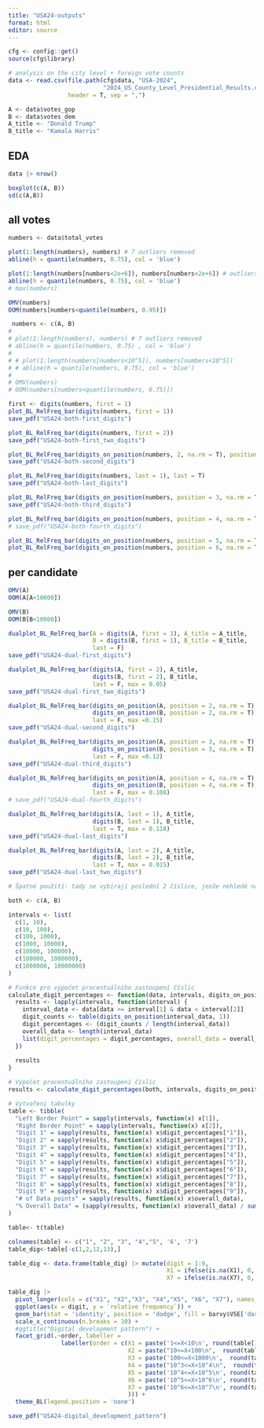 ```yaml
---
title: "USA24-outputs"
format: html
editor: source
---
```


```r
cfg <- config::get()
source(cfg$library)

# analysis on the city level + foreign vote counts 
data <- read.csv(file.path(cfg$data, "USA-2024",
                           "2024_US_County_Level_Presidential_Results.csv"), 
                 header = T, sep = ",")

A <- data$votes_gop
B <- data$votes_dem 
A_title <- "Donald Trump"
B_title <- "Kamala Harris"
```

## EDA 

```r
data |> nrow()

boxplot(c(A, B))
sd(c(A,B))
```


## all votes 

```r
numbers <- data$total_votes

plot(1:length(numbers), numbers) # 7 outliers removed
abline(h = quantile(numbers, 0.75), col = 'blue')

plot(1:length(numbers[numbers<2e+6]), numbers[numbers<2e+6]) # outliers removed
abline(h = quantile(numbers, 0.75), col = 'blue')
# max(numbers)

OMV(numbers)
OOM(numbers[numbers<quantile(numbers, 0.95)])
```


```r
 numbers <- c(A, B)
# 
# plot(1:length(numbers), numbers) # 7 outliers removed
# abline(h = quantile(numbers, 0.75) , col = 'blue')
# 
# # plot(1:length(numbers[numbers<10^5]), numbers[numbers<10^5]) 
# # abline(h = quantile(numbers, 0.75), col = 'blue')
# 
# OMV(numbers)
# OOM(numbers[numbers<quantile(numbers, 0.75)])
```



```r
first <- digits(numbers, first = 1)
plot_BL_RelFreq_bar(digits(numbers, first = 1))
save_pdf("USA24-both-first_digits")
```

```r
plot_BL_RelFreq_bar(digits(numbers, first = 2))
save_pdf("USA24-both-first_two_digits")
```

```r
plot_BL_RelFreq_bar(digits_on_position(numbers, 2, na.rm = T), position = 2)
save_pdf("USA24-both-second_digits")
```


```r
plot_BL_RelFreq_bar(digits(numbers, last = 1), last = T)
save_pdf("USA24-both-last_digits")
```


```r
plot_BL_RelFreq_bar(digits_on_position(numbers, position = 3, na.rm = T), position = 3)
save_pdf("USA24-both-third_digits")
```

```r
plot_BL_RelFreq_bar(digits_on_position(numbers, position = 4, na.rm = T), position = 4)
# save_pdf("USA24-both-fourth_digits")
```


```r
plot_BL_RelFreq_bar(digits_on_position(numbers, position = 5, na.rm = T), position = 5)
plot_BL_RelFreq_bar(digits_on_position(numbers, position = 6, na.rm = T), position = 6)

```

## per candidate

```r
OMV(A)
OOM(A[A<10000])

OMV(B)
OOM(B[B<10000])
```


```r
dualplot_BL_RelFreq_bar(A = digits(A, first = 1), A_title = A_title, 
                        B = digits(B, first = 1), B_title = B_title, 
                        last = F)
save_pdf("USA24-dual-first_digits")
```


```r
dualplot_BL_RelFreq_bar(digits(A, first = 2), A_title, 
                        digits(B, first = 2), B_title, 
                        last = F, max = 0.05)
save_pdf("USA24-dual-first_two_digits")
```


```r
dualplot_BL_RelFreq_bar(digits_on_position(A, position = 2, na.rm = T), A_title, position = 2, 
                        digits_on_position(B, position = 2, na.rm = T), B_title, 
                        last = F, max =0.15)
save_pdf("USA24-dual-second_digits")
```

```r
dualplot_BL_RelFreq_bar(digits_on_position(A, position = 3, na.rm = T), A_title, position = 3, 
                        digits_on_position(B, position = 3, na.rm = T), B_title, 
                        last = F, max =0.12)
save_pdf("USA24-dual-third_digits")
```


```r
dualplot_BL_RelFreq_bar(digits_on_position(A, position = 4, na.rm = T), A_title, position = 4, 
                        digits_on_position(B, position = 4, na.rm = T), B_title, 
                        last = F, max = 0.108)
# save_pdf("USA24-dual-fourth_digits")
```



```r
dualplot_BL_RelFreq_bar(digits(A, last = 1), A_title, 
                        digits(B, last = 1), B_title, 
                        last = T, max = 0.118)
save_pdf("USA24-dual-last_digits")
```


```r
dualplot_BL_RelFreq_bar(digits(A, last = 2), A_title,
                        digits(B, last = 2), B_title,
                        last = T, max = 0.015)
save_pdf("USA24-dual-last_two_digits")

# Špatné použití: tady se vybírají poslední 2 číslice, jenže nehledě na velikost čísla. Pokud je v našem datasetu dost malých čísel, bude to tím ovlivněno, tudíž nejde takhle dělat graf. 
```



```r
both <- c(A, B)

intervals <- list(
  c(1, 10),
  c(10, 100),
  c(100, 1000),
  c(1000, 10000),
  c(10000, 100000), 
  c(100000, 1000000), 
  c(1000000, 10000000)
)

# Funkce pro výpočet procentuálního zastoupení číslic
calculate_digit_percentages <- function(data, intervals, digits_on_position) {
  results <- lapply(intervals, function(interval) {
    interval_data <- data[data >= interval[1] & data < interval[2]]
    digit_counts <- table(digits_on_position(interval_data, 1))
    digit_percentages <- (digit_counts / length(interval_data))
    overall_data <- length(interval_data)
    list(digit_percentages = digit_percentages, overall_data = overall_data)
  })
  
  results
}

# Výpočet procentuálního zastoupení číslic
results <- calculate_digit_percentages(both, intervals, digits_on_position)

# Vytvoření tabulky
table <- tibble(
  "Left Border Point" = sapply(intervals, function(x) x[1]),
  "Right Border Point" = sapply(intervals, function(x) x[2]),
  "Digit 1" = sapply(results, function(x) x$digit_percentages["1"]),
  "Digit 2" = sapply(results, function(x) x$digit_percentages["2"]),
  "Digit 3" = sapply(results, function(x) x$digit_percentages["3"]),
  "Digit 4" = sapply(results, function(x) x$digit_percentages["4"]),
  "Digit 5" = sapply(results, function(x) x$digit_percentages["5"]),
  "Digit 6" = sapply(results, function(x) x$digit_percentages["6"]),
  "Digit 7" = sapply(results, function(x) x$digit_percentages["7"]),
  "Digit 8" = sapply(results, function(x) x$digit_percentages["8"]),
  "Digit 9" = sapply(results, function(x) x$digit_percentages["9"]),
  "# of Data points" = sapply(results, function(x) x$overall_data),
  "% Overall Data" = (sapply(results, function(x) x$overall_data) / sum(sapply(results, function(x) x$overall_data))) * 100
)

table<- t(table)

colnames(table) <- c("1", "2", "3", "4","5", '6', '7')
table_dig<-table[-c(1,2,12,13),]

table_dig <- data.frame(table_dig) |> mutate(digit = 1:9, 
                                             X1 = ifelse(is.na(X1), 0, X1), 
                                             X7 = ifelse(is.na(X7), 0, X7))

table_dig |> 
  pivot_longer(cols = c("X1", "X2","X3", "X4","X5", "X6", "X7"), names_to = 'order', values_to = 'relative frequency') |> 
  ggplot(aes(x = digit, y = `relative frequency`)) + 
  geom_bar(stat = 'identity', position = 'dodge', fill = barvy$VSE['darkpink']) + 
  scale_x_continuous(n.breaks = 10) +
  #ggtitle("Digital development pattern") + 
  facet_grid(.~order, labeller = 
               labeller(order = c(X1 = paste('1<=X<10\n', round(table[13,1],2), "%"), 
                                  X2 = paste("10<=X<100\n",  round(table[13,2],2), "%"),
                                  X3 = paste('100<=X<1000\n',  round(table[13,3],2), "%"),
                                  X4 = paste("10^3<=X<10^4\n",  round(table[13,4],2), "%"),
                                  X5 = paste('10^4<=X<10^5\n', round(table[13,5],2), "%"), 
                                  X6 = paste('10^5<=X<10^6\n', round(table[13,6],2), "%"), 
                                  X7 = paste('10^6<=X<10^7\n', round(table[13,6],2), "%")
                                  ))) + 
  theme_BL(legend.position = 'none') 

save_pdf("USA24-digital_development_pattern")

```

